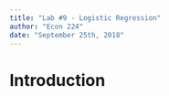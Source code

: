 ```yaml
---
title: "Lab #9 - Logistic Regression"
author: "Econ 224"
date: "September 25th, 2018"
---
```



# Introduction 

